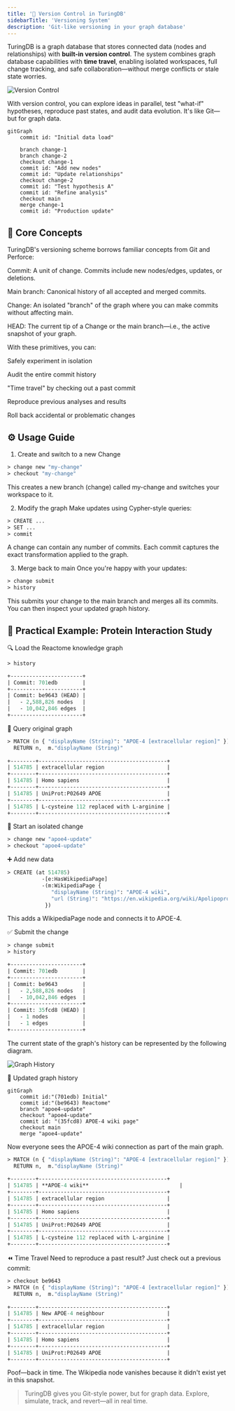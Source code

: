 ```yaml
---
title: '🔁 Version Control in TuringDB'
sidebarTitle: 'Versioning System'
description: 'Git-like versioning in your graph database'
---
```


TuringDB is a graph database that stores connected data (nodes and relationships) with **built-in version control**. The system combines graph database capabilities with **time travel**, enabling isolated workspaces, full change tracking, and safe collaboration—without merge conflicts or stale state worries.

![Version Control](/images/versioning_image.png)

With version control, you can explore ideas in parallel, test "what-if" hypotheses, reproduce past states, and audit data evolution. It's like Git—but for graph data.

```mermaid
gitGraph
    commit id: "Initial data load"
  
    branch change-1
    branch change-2
    checkout change-1
    commit id: "Add new nodes"
    commit id: "Update relationships"
    checkout change-2
    commit id: "Test hypothesis A"
    commit id: "Refine analysis"
    checkout main
    merge change-1
    commit id: "Production update"
```

## 🧩 Core Concepts
TuringDB's versioning scheme borrows familiar concepts from Git and Perforce:

Commit: A unit of change. Commits include new nodes/edges, updates, or deletions.

Main branch: Canonical history of all accepted and merged commits.

Change: An isolated "branch" of the graph where you can make commits without affecting main.

HEAD: The current tip of a Change or the main branch—i.e., the active snapshot of your graph.

With these primitives, you can:

Safely experiment in isolation

Audit the entire commit history

"Time travel" by checking out a past commit

Reproduce previous analyses and results

Roll back accidental or problematic changes

## ⚙️ Usage Guide
1. Create and switch to a new Change
```graphql
> change new "my-change"
> checkout "my-change"
```
This creates a new branch (change) called my-change and switches your workspace to it.

2. Modify the graph
Make updates using Cypher-style queries:

```graphql
> CREATE ...
> SET ...
> commit
```
A change can contain any number of commits. Each commit captures the exact transformation applied to the graph.

3. Merge back to main
Once you're happy with your updates:

```graphql
> change submit
> history
```
This submits your change to the main branch and merges all its commits. You can then inspect your updated graph history.

## 🧪 Practical Example: Protein Interaction Study
🔍 Load the Reactome knowledge graph
```graphql
> history

+-----------------------+
| Commit: 701edb        |
+-----------------------+
| Commit: be9643 (HEAD) |
|   - 2,588,826 nodes   |
|   - 10,042,846 edges  |
+-----------------------+
```
🔎 Query original graph
```graphql
> MATCH (n { "displayName (String)": "APOE-4 [extracellular region]" })--(m)
  RETURN n,  m."displayName (String)"
   
+--------+-----------------------------------------+
| 514785 | extracellular region                    |
+--------+-----------------------------------------+
| 514785 | Homo sapiens                            |
+--------+-----------------------------------------+
| 514785 | UniProt:P02649 APOE                     |
+--------+-----------------------------------------+
| 514785 | L-cysteine 112 replaced with L-arginine |
+--------+-----------------------------------------+
```
🌱 Start an isolated change
```graphql
> change new "apoe4-update"
> checkout "apoe4-update"
```
➕ Add new data
```graphql
> CREATE (at 514785)
           -[e:HasWikipediaPage]
           -(m:WikipediaPage {
              "displayName (String)": "APOE-4 wiki",
              "url (String)": "https://en.wikipedia.org/wiki/Apolipoprotein_E"
            })
```
This adds a WikipediaPage node and connects it to APOE-4.

✅ Submit the change
```graphql
> change submit
> history

+-----------------------+
| Commit: 701edb        |
+-----------------------+
| Commit: be9643        |
|   - 2,588,826 nodes   |
|   - 10,042,846 edges  |
+-----------------------+
| Commit: 35fcd8 (HEAD) |
|   - 1 nodes           |
|   - 1 edges           |
+-----------------------+
```
The current state of the graph's history can be represented by the following diagram.

![Graph History](/images/db_version_exemple.png)

🌳 Updated graph history
```mermaid
gitGraph
    commit id:"(701edb) Initial"
    commit id:"(be9643) Reactome"
    branch "apoe4-update"
    checkout "apoe4-update"
    commit id: "(35fcd8) APOE-4 wiki page"
    checkout main
    merge "apoe4-update"
```
Now everyone sees the APOE-4 wiki connection as part of the main graph.

```graphql
> MATCH (n { "displayName (String)": "APOE-4 [extracellular region]" })--(m)
  RETURN n,  m."displayName (String)"
   
+--------+-----------------------------------------+
| 514785 | **APOE-4 wiki**                             |
+--------+-----------------------------------------+
| 514785 | extracellular region                    |
+--------+-----------------------------------------+
| 514785 | Homo sapiens                            |
+--------+-----------------------------------------+
| 514785 | UniProt:P02649 APOE                     |
+--------+-----------------------------------------+
| 514785 | L-cysteine 112 replaced with L-arginine |
+--------+-----------------------------------------+
```
⏪ Time Travel
Need to reproduce a past result? Just check out a previous commit:

```graphql
> checkout be9643
> MATCH (n { "displayName (String)": "APOE-4 [extracellular region]" })--(m)
  RETURN n,  m."displayName (String)"
   
+--------+-----------------------------------------+
| 514785 | New APOE-4 neighbour                    |
+--------+-----------------------------------------+
| 514785 | extracellular region                    |
+--------+-----------------------------------------+
| 514785 | Homo sapiens                            |
+--------+-----------------------------------------+
| 514785 | UniProt:P02649 APOE                     |
+--------+-----------------------------------------+
```
Poof—back in time. The Wikipedia node vanishes because it didn't exist yet in this snapshot.

> TuringDB gives you Git-style power, but for graph data. Explore, simulate, track, and revert—all in real time.